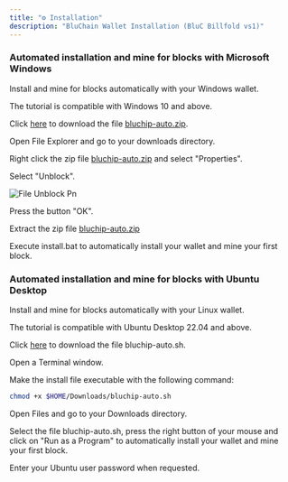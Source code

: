 ```yaml
---
title: "⚙️ Installation"
description: "BluChain Wallet Installation (BluC Billfold vs1)"
---
```


### Automated installation and mine for blocks with Microsoft Windows

Install and mine for blocks automatically with your Windows wallet.

The tutorial is compatible with Windows 10 and above.

Click [here](https://www.walletbuilders.com/include/script/autoinstall/windows.php?coin=c4833c4e46773f424605f72bf7cb1ae368b802f2dbd157d893) to download the file [bluchip-auto.zip](http://bluchip-auto.zip).

Open File Explorer and go to your downloads directory.

Right click the zip file [bluchip-auto.zip](http://bluchip-auto.zip) and select "Properties".

Select "Unblock".

![File Unblock Pn](/images/file_unblock.png)

Press the button "OK".

Extract the zip file [bluchip-auto.zip](http://bluchip-auto.zip)

Execute install.bat to automatically install your wallet and mine your first block.

### Automated installation and mine for blocks with Ubuntu Desktop

Install and mine for blocks automatically with your Linux wallet.

The tutorial is compatible with Ubuntu Desktop 22.04 and above.

Click [here](https://www.walletbuilders.com/include/script/autoinstall/linux.php?coin=c4833c4e46773f424605f72bf7cb1ae368b802f2dbd157d893) to download the file bluchip-auto.sh.

Open a Terminal window.

Make the install file executable with the following command:

```bash
chmod +x $HOME/Downloads/bluchip-auto.sh
```

Open Files and go to your Downloads directory.

Select the file bluchip-auto.sh, press the right button of your mouse and click on "Run as a Program" to automatically install your wallet and mine your first block.

Enter your Ubuntu user password when requested.